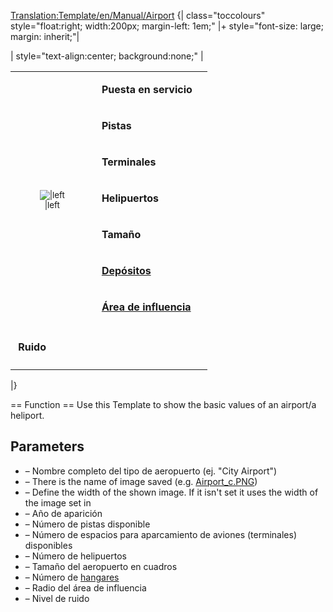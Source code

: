<noinclude>[[Translation:Template/en/Manual/Airport]]</noinclude><noinclude>[[Category:es/Plantillas|{{PAGENAME}}]]</noinclude>
<noinclude></noinclude>{| class="toccolours" style="float:right; width:200px; margin-left: 1em;"
|+ style="font-size: large; margin: inherit;"|'''{{{Fullname}}}'''

| style="text-align:center; background:none;" |
{| class="toccolours"
|rowspan="8" style="text-align:center; font-size:smaller;"|[[File:{{{image}}}|{{{imagewidth}}}|left]]
|&nbsp;'''Puesta en servicio''' || {{{Entry}}}
|-
|&nbsp;'''Pistas''' || {{{Runways}}}
|-
|&nbsp;'''Terminales''' || {{{Ramps}}}
|-
|&nbsp;'''Helipuertos''' || {{{Heli}}}
|-
|&nbsp;'''Tamaño''' || {{{size}}}
|-
|&nbsp;'''[[es/Manual/Depósitos|Depósitos]]''' || {{{hangars}}}
|-
|&nbsp;'''[[es/Manual/Área de influencia|Área de influencia]]''' || {{{catchment}}}
|-
|-
|&nbsp;'''Ruido''' || {{{noise}}}
|-
|}

|}

<noinclude>== Function ==
Use this Template to show the basic values of an airport/a heliport.
== Parameters ==
* {{{Fullname}}} – Nombre completo del tipo de aeropuerto (ej. "City Airport")
* {{{image}}} – There is the name of image saved (e.g. [[:File:en/Manual/Airport c.png|Airport_c.PNG]])
* {{{imagewidth}}} – Define the width of the shown image. If it isn't set it uses the width of the image set in {{{image}}}
* {{{Entry}}} – Año de aparición
* {{{Runways}}} – Número de pistas disponible
* {{{Ramps}}} – Número de espacios para aparcamiento de aviones (terminales) disponibles
* {{{Heli}}} – Número de helipuertos
* {{{size}}} – Tamaño del aeropuerto en cuadros
* {{{hangars}}} – Número de [[es/Manual/Depósitos|hangares]]
* {{{catchment}}} – Radio del área de influencia
* {{{noise}}} – Nivel de ruido</noinclude>
